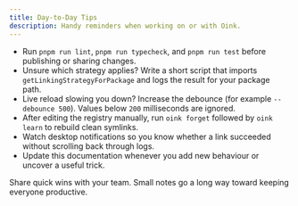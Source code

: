 ```yaml
---
title: Day-to-Day Tips
description: Handy reminders when working on or with Oink.
---
```



- Run `pnpm run lint`, `pnpm run typecheck`, and `pnpm run test` before publishing or sharing changes.
- Unsure which strategy applies? Write a short script that imports `getLinkingStrategyForPackage` and logs the result for your package path.
- Live reload slowing you down? Increase the debounce (for example `--debounce 500`). Values below `200` milliseconds are ignored.
- After editing the registry manually, run `oink forget` followed by `oink learn` to rebuild clean symlinks.
- Watch desktop notifications so you know whether a link succeeded without scrolling back through logs.
- Update this documentation whenever you add new behaviour or uncover a useful trick.

<Aside type="tip">
  <p>Share quick wins with your team. Small notes go a long way toward keeping everyone productive.</p>
</Aside>
